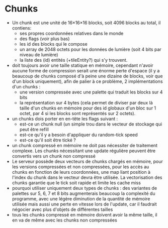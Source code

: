 # Chunks

- Un chunk est une unité de 16×16×16 blocks, soit 4096 blocks au total, il contiens:
    - ses propres coordonnées relatives dans le monde
    - des flags (voir plus bas)
    - les id des blocks qui le compose
    - un array de 2048 octets pour les données de lumière (soit 4 bits par niveau de lumière)
    - la liste des (id) entités (+tileEntity?) qui s'y trouvent.
- doit toujours avoir une taille statique en mémoire, cependant n'avoir aucune forme de compression serait une énorme perte d'espace (il y a beaucoup de chunks composé d'à peine une dizaine de blocks, voir que d'un block uniquement), afin de palier à ce problème, 2 implémentations d'un chunks :
    - une version compressée avec une palette qui traduit les blocks sur 4 bits
    - la représentation sur 4 bytes (cela permet de diviser par deux là taille d'un chunks en mémoire pour des id globaux d'un bloc sur 1 octet, par 4 si les blocks sont représentés sur 2 octets).
- un chunks dois porter en en-tête les flags suivant :
    - est-ce un chunk null (un simple trou dans le vecteur de stockage qui peut être refill
    - est-ce qu'il y a besoin d'appliquer du random-tick speed
    - est-ce qu'il soit être tické ?
- un chunk compressé en mémoire ne doit pas nécessiter de traitement complexe. Les chunks nécessitant une update régulière peuvent être convertis vers un chunk non compressé
- Le serveur possède deux vecteurs de chunks chargés en mémoire, pour les versions compressées et non compressées, pour les accès au chunks en fonction de leurs coordonnées, une map liant position à l'index du chunk dans le vecteur devra être utilisée. La vectorisation des chunks garantie que le tick soit rapide et limite les cache miss
- pourquoi utiliser uniquement deux types de chunks : des variantes de palettes sur 5, 6, 7 et 8 bits augmenterais beaucoup la complexité du programme, avec une légère diminution de la quantité de mémoire utilisée mais aussi une perte en vitesse lors de l'update, car il faudrait négocier avec plus d'objets de différentes tailles
- tous les chunks compressé en mémoire doivent avoir la même taille, il en va de même avec les chunks non compressées
